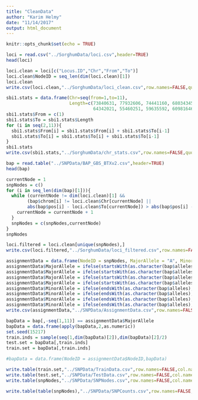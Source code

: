 ```yaml
---
title: "CleanData"
author: "Karim Helmy"
date: "11/14/2017"
output: html_document
---
```


```r
knitr::opts_chunk$set(echo = TRUE)
```

```r
loci = read.csv("../SorghumData/loci.csv",header=TRUE)
head(loci)
```

```r
loci.clean = loci[c("Locus.ID","Chr","From","To")]
loci.clean$NodeID = seq_len(dim(loci.clean)[1])
loci.clean
write.csv(loci.clean,"../SorghumData/loci_clean.csv",row.names=FALSE,quote=FALSE,na="")
```

```r
sbi1.stats = data.frame(Chr=seq(from=1,to=11),
                        Length=c(73840631, 77932606, 74441160, 68034345, 62352331, 62208784, 
                                 64342021, 55460251, 59635592, 60981646, 40203219))
sbi1.stats$From = c(1)
sbi1.stats$To = sbi1.stats$Length
for (i in seq(2,11)){
  sbi1.stats$From[i] = sbi1.stats$From[i] + sbi1.stats$To[i-1]
  sbi1.stats$To[i] = sbi1.stats$To[i] + sbi1.stats$To[i-1]
}
sbi1.stats
write.csv(sbi1.stats,"../SorghumData/chr_stats.csv",row.names=FALSE,quote=FALSE,na="")
```


```r
bap = read.table("../SNPData/BAP_GBS_BTXv2.csv",header=TRUE)
head(bap)
```

```r
currentNode = 1
snpNodes = c()
for (i in seq_len(dim(bap)[1])){
  while (currentNode != dim(loci.clean)[1] &&
        (bap$chrom[i] != loci.clean$Chr[currentNode] ||
        abs(bap$pos[i] - loci.clean$To[currentNode]) > abs(bap$pos[i] - loci.clean$From[currentNode+1]))){
    currentNode = currentNode + 1
  }
  snpNodes = c(snpNodes,currentNode)
}
snpNodes
```

```r
loci.filtered = loci.clean[unique(snpNodes),]
write.csv(loci.filtered,"../SorghumData/loci_filtered.csv",row.names=FALSE,quote=FALSE,na="")
```

```r
assignmentData = data.frame(NodeID = snpNodes, MajorAllele = "A", MinorAllele = "A")
assignmentData$MajorAllele = ifelse(startsWith(as.character(bap$alleles),"A"),"A",assignmentData$MajorAllele)
assignmentData$MajorAllele = ifelse(startsWith(as.character(bap$alleles),"T"),"T",assignmentData$MajorAllele)
assignmentData$MajorAllele = ifelse(startsWith(as.character(bap$alleles),"C"),"C",assignmentData$MajorAllele)
assignmentData$MajorAllele = ifelse(startsWith(as.character(bap$alleles),"G"),"G",assignmentData$MajorAllele)
assignmentData$MinorAllele = ifelse(endsWith(as.character(bap$alleles),"A"),"A",assignmentData$MinorAllele)
assignmentData$MinorAllele = ifelse(endsWith(as.character(bap$alleles),"T"),"T",assignmentData$MinorAllele)
assignmentData$MinorAllele = ifelse(endsWith(as.character(bap$alleles),"C"),"C",assignmentData$MinorAllele)
assignmentData$MinorAllele = ifelse(endsWith(as.character(bap$alleles),"G"),"G",assignmentData$MinorAllele)
write.csv(assignmentData,"../SNPData/AssignmentData.csv",row.names=FALSE,quote=FALSE,na="")
```

```r
bapData = bap[,-seq(1,11)] == assignmentData$MajorAllele
bapData = data.frame(apply(bapData,2,as.numeric))
set.seed(15217)
train.inds = sample(seq(1,dim(bapData)[2]),dim(bapData)[2]/2)
test.set = bapData[,train.inds]
train.set = bapData[,train.inds]

#bapData = data.frame(NodeID = assignmentData$NodeID,bapData)
```

```r
write.table(train.set,"../SNPData/TrainData.csv",row.names=FALSE,col.names=FALSE,quote=FALSE,na="",sep=",")
write.table(test.set,"../SNPData/TestData.csv",row.names=FALSE,col.names=FALSE,quote=FALSE,na="",sep=",")
write.table(snpNodes,"../SNPData/SNPNodes.csv",row.names=FALSE,col.names=FALSE,quote=FALSE,na="",sep=",")
```

```r
write.table(table(snpNodes),"../SNPData/SNPCounts.csv",row.names=FALSE,col.names=FALSE,quote=FALSE,na="",sep=",")
```


